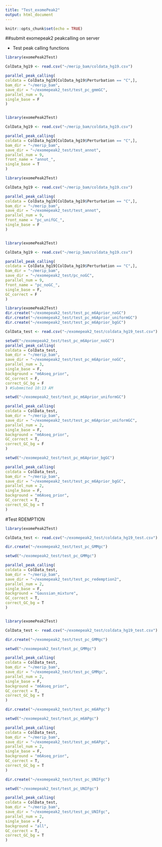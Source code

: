 ```yaml
---
title: "Test_exomePeak2"
output: html_document
---
```


```r
knitr::opts_chunk$set(echo = TRUE)
```

##submit exomepeak2 peakcalling on server

- Test peak calling functions

```r
library(exomePeak2Test)

ColData_hg19 <- read.csv("~/merip_bam/coldata_hg19.csv")

parallel_peak_calling(
coldata = ColData_hg19[ColData_hg19$Perturbation == "C",],
bam_dir = "~/merip_bam",
save_dir = "~/exomepeak2_test/test_pc_gmmGC",
parallel_num = 9,
single_base = F
)


library(exomePeak2Test)

ColData_hg19 <- read.csv("~/merip_bam/coldata_hg19.csv")

parallel_peak_calling(
coldata = ColData_hg19[ColData_hg19$Perturbation == "C",],
bam_dir = "~/merip_bam",
save_dir = "~/exomepeak2_test/test_annot",
parallel_num = 9,
front_name = "annot_",
single_base = T
)

library(exomePeak2Test)

ColData_hg19 <- read.csv("~/merip_bam/coldata_hg19.csv")

parallel_peak_calling(
coldata = ColData_hg19[ColData_hg19$Perturbation == "C",],
bam_dir = "~/merip_bam",
save_dir = "~/exomepeak2_test/test_annot",
parallel_num = 9,
front_name = "pc_unifGC_",
single_base = F
)


library(exomePeak2Test)

ColData_hg19 <- read.csv("~/merip_bam/coldata_hg19.csv")

parallel_peak_calling(
coldata = ColData_hg19[ColData_hg19$Perturbation == "C",],
bam_dir = "~/merip_bam",
save_dir = "~/exomepeak2_test/pc_noGC",
parallel_num = 9,
front_name = "pc_noGC_",
single_base = F,
GC_correct = F
)
```


```r
library(exomePeak2Test)
dir.create("~/exomepeak2_test/test_pc_m6Aprior_noGC")
dir.create("~/exomepeak2_test/test_pc_m6Aprior_uniformGC")
dir.create("~/exomepeak2_test/test_pc_m6Aprior_bgGC")

ColData_test <- read.csv("~/exomepeak2_test/coldata_hg19_test.csv")

setwd("~/exomepeak2_test/test_pc_m6Aprior_noGC")
parallel_peak_calling(
coldata = ColData_test,
bam_dir = "~/merip_bam",
save_dir = "~/exomepeak2_test/test_pc_m6Aprior_noGC",
parallel_num = 3,
single_base = F,
background = "m6Aseq_prior",
GC_correct = F,
correct_GC_bg = F
) #Submmited 10:13 AM

setwd("~/exomepeak2_test/test_pc_m6Aprior_uniformGC")

parallel_peak_calling(
coldata = ColData_test,
bam_dir = "~/merip_bam",
save_dir = "~/exomepeak2_test/test_pc_m6Aprior_uniformGC",
parallel_num = 2,
single_base = F,
background = "m6Aseq_prior",
GC_correct = T,
correct_GC_bg = F
)

setwd("~/exomepeak2_test/test_pc_m6Aprior_bgGC")

parallel_peak_calling(
coldata = ColData_test,
bam_dir = "~/merip_bam",
save_dir = "~/exomepeak2_test/test_pc_m6Aprior_bgGC",
parallel_num = 2,
single_base = F,
background = "m6Aseq_prior",
GC_correct = T,
correct_GC_bg = T
)

```



#Test RDEMPTION

```r
library(exomePeak2Test)

ColData_test <- read.csv("~/exomepeak2_test/coldata_hg19_test.csv")

dir.create("~/exomepeak2_test/test_pc_GMMgc")

setwd("~/exomepeak2_test/test_pc_GMMgc")

parallel_peak_calling(
coldata = ColData_test,
bam_dir = "~/merip_bam",
save_dir = "~/exomepeak2_test/test_pc_redemption2",
parallel_num = 2,
single_base = F,
background = "Gaussian_mixture",
GC_correct = T,
correct_GC_bg = T
)


library(exomePeak2Test)

ColData_test <- read.csv("~/exomepeak2_test/coldata_hg19_test.csv")

dir.create("~/exomepeak2_test/test_pc_GMMgc")

setwd("~/exomepeak2_test/test_pc_GMMgc")

parallel_peak_calling(
coldata = ColData_test,
bam_dir = "~/merip_bam",
save_dir = "~/exomepeak2_test/test_pc_GMMgc",
parallel_num = 2,
single_base = F,
background = "m6Aseq_prior",
GC_correct = T,
correct_GC_bg = T
)

dir.create("~/exomepeak2_test/test_pc_m6APgc")

setwd("~/exomepeak2_test/test_pc_m6APgc")

parallel_peak_calling(
coldata = ColData_test,
bam_dir = "~/merip_bam",
save_dir = "~/exomepeak2_test/test_pc_m6APgc",
parallel_num = 2,
single_base = F,
background = "m6Aseq_prior",
GC_correct = T,
correct_GC_bg = T
)

dir.create("~/exomepeak2_test/test_pc_UNIFgc")

setwd("~/exomepeak2_test/test_pc_UNIFgc")

parallel_peak_calling(
coldata = ColData_test,
bam_dir = "~/merip_bam",
save_dir = "~/exomepeak2_test/test_pc_UNIFgc",
parallel_num = 2,
single_base = F,
background = "all",
GC_correct = T,
correct_GC_bg = T
)

```

